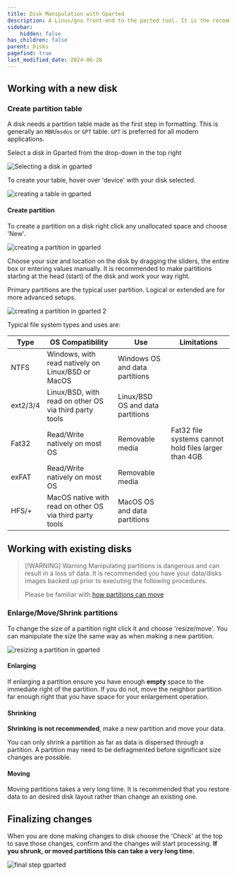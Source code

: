 ```yaml
---
title: Disk Manipulation with Gparted
description: A Linux/gnu front-end to the parted tool. It is the recommended method for manipulating disks when using a Linux live session.
sidebar:
    hidden: false
has_children: false
parent: Disks
pagefind: true
last_modified_date: 2024-06-28
---
```



<UseLLCD />

## Working with a new disk
### Create partition table
A disk needs a partition table made as the first step in formatting. This is generally an `MBR`/`msdos` or `GPT` table. `GPT` is preferred for all modern applications.

Select a disk in Gparted from the drop-down in the top right

![Selecting a disk in gparted](../../../assets/gparted/gparted_disk_sel.png)

To create your table, hover over 'device' with your disk selected.

![creating a table in gparted](../../../assets/gparted/gparted_create_table.png)

#### Create partition
To create a partition on a disk right click any unallocated space and choose 'New'. 

![creating a partition in gparted](../../../assets/gparted/gparted_create_part.png)

Choose your size and location on the disk by dragging the sliders, the entire box or entering values manually. It is recommended to make partitions starting at the head (start) of the disk and work your way right.

Primary partitions are the typical user partition. Logical or extended are for more advanced setups.

![creating a partition in gparted 2](../../../assets/gparted/gparted_create_part2.png)

Typical file system types and uses are:

|Type|OS Compatibility|Use|Limitations
|---|---|---|---|
|NTFS|Windows, with read natively on Linux/BSD or MacOS|Windows OS and data partitions|
|ext2/3/4|Linux/BSD, with read on other OS via third party tools|Linux/BSD OS and data partitions
|Fat32|Read/Write natively on most OS|Removable media|Fat32 file systems cannot hold files larger than 4GB|
|exFAT|Read/Write natively on most OS|Removable media|
HFS/+|MacOS native with read on other OS via third party tools|MacOS OS and data partitions

## Working with existing disks

> [!WARNING] Warning
> Manipulating partitions is dangerous and can result in a loss of data. It is recommended you have your data/disks images backed up prior to executing the following procedures.
> 
> Please be familiar with [how partitions can move](/docs/factoids/how-parts-move)

### Enlarge/Move/Shrink partitions
To change the size of a partition right click it and choose 'resize/move'. You can manipulate the size the same way as when making a new partition.

![resizing a partition in gparted](../../../assets/gparted/gparted_part_res.png)

#### Enlarging
If enlarging a partition ensure you have enough **empty** space to the immediate right of the partition. If you do not, move the neighbor partition far enough right that you have space for your enlargement operation.

#### Shrinking
**Shrinking is not recommended**, make a new partition and move your data.

You can only shrink a partition as far as data is dispersed through a partition. A partition may need to be defragmented before significant size changes are possible.

#### Moving
Moving partitions takes a very long time. It is recommended that you restore data to an desired disk layout rather than change an existing one.

## Finalizing changes
When you are done making changes to disk choose the 'Check' at the top to save those changes, confirm and the changes will start processing. **If you shrunk, or moved partitions this can take a very long time.**

![final step gparted](../../../assets/gparted/gparted_disk_final.png)
